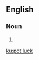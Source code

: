 ==English==

===Noun===
{{en-noun|head=[[pot]] [[luck]]}}

# {{alternative spelling of|potluck|lang=en}}

[[ku:pot luck]]